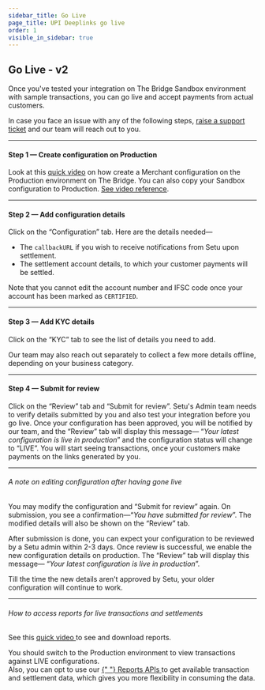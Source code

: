 ```yaml
---
sidebar_title: Go Live
page_title: UPI Deeplinks go live
order: 1
visible_in_sidebar: true
---
```


## Go Live - v2

Once you've tested your integration on The Bridge Sandbox environment with sample transactions, you can go live and accept payments from actual customers.

In case you face an issue with any of the following steps, [raise a support ticket](https://support.setu.co/support/tickets/new) and our team will reach out to you.

<hr class="primary" />

#### Step 1 — Create configuration on Production

Look at this [quick video](https://www.loom.com/share/66829268eb8f433283a551a5137a6a73) on how create a Merchant configuration on the Production environment on The Bridge. You can also copy your Sandbox configuration to Production. [See video reference](https://www.loom.com/share/a7e2627d1c3540deab164081131bf8d0).

<hr class="primary" />

#### Step 2 — Add configuration details

Click on the “Configuration” tab. Here are the details needed—

- The `callbackURL` if you wish to receive notifications from Setu upon settlement.
- The settlement account details, to which your customer payments will be settled.

<Callout type="tip">
  Note that you cannot edit the account number and IFSC code once your account
  has been marked as <code>CERTIFIED</code>.
</Callout>

<hr class="primary" />

#### Step 3 — Add KYC details

Click on the “KYC” tab to see the list of details you need to add.

Our team may also reach out separately to collect a few more details offline, depending on your business category.

<hr class="primary" />

#### Step 4 — Submit for review

Click on the “Review” tab and “Submit for review”. Setu's Admin team needs to verify details submitted by you and also test your integration before you go live. Once your configuration has been approved, you will be notified by our team, and the “Review” tab will display this message— “_Your latest configuration is live in production_” and the configuration status will change to “LIVE”. You will start seeing transactions, once your customers make payments on the links generated by you.

<hr class="primary" />

###### A note on editing configuration after having gone live

You may modify the configuration and “Submit for review” again. On submission, you see a confirmation—“_You have submitted for review_”. The modified details will also be shown on the “Review” tab.

After submission is done, you can expect your configuration to be reviewed by a Setu admin within 2-3 days. Once review is successful, we enable the new configuration details on production. The “Review” tab will display this message— “_Your latest configuration is live in production_”.

Till the time the new details aren't approved by Setu, your older configuration will continue to work.

<hr class="primary" />

###### How to access reports for live transactions and settlements

See this <a href="https://www.loom.com/share/581b0fceb3b94703b82565d398082e9a" target="_blank" >quick video </a> to see and download reports.

<Callout type="tip">
  You should switch to the Production environment to view transactions against
  LIVE configurations.
</Callout>

<br />
Also, you can opt to use our <a
  href="/payments/upi-deeplinks/reports"
  target="_blank"
>
  {" "}
  Reports APIs
</a> to get available transaction and settlement data, which gives you more flexibility
in consuming the data.

<WasPageHelpful />
